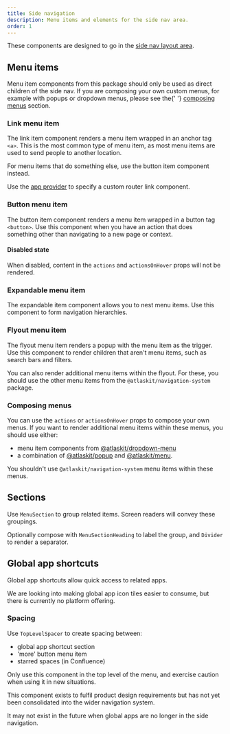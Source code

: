```yaml
---
title: Side navigation
description: Menu items and elements for the side nav area.
order: 1
---
```




These components are designed to go in the
[side nav layout area](/components/navigation-system/layout/examples#side-nav).

## Menu items

<SectionMessage>
	Menu item components from this package should only be used as direct children of the side nav. If
	you are composing your own custom menus, for example with popups or dropdown menus, please see the{' '}
	<a href="#composing-menus">composing menus</a> section.
</SectionMessage>

### Link menu item

The link item component renders a menu item wrapped in an anchor tag `<a>`. This is the most common
type of menu item, as most menu items are used to send people to another location.

For menu items that do something else, use the button item component instead.

Use the [app provider](/components/app-provider/examples) to specify a custom router link component.

<Example Component={LinkMenuItemExample} />

### Button menu item

The button item component renders a menu item wrapped in a button tag `<button>`. Use this component
when you have an action that does something other than navigating to a new page or context.

#### Disabled state

When disabled, content in the `actions` and `actionsOnHover` props will not be rendered.

<Example Component={ButtonMenuItemDisabledExample} />

### Expandable menu item

The expandable item component allows you to nest menu items. Use this component to form navigation
hierarchies.

<Example Component={ExpandableMenuItemExample} />

### Flyout menu item

The flyout menu item renders a popup with the menu item as the trigger. Use this component to render
children that aren't menu items, such as search bars and filters.

You can also render additional menu items within the flyout. For these, you should use the other
menu items from the `@atlaskit/navigation-system` package.

<Example Component={FlyoutMenuItemExample} />

### Composing menus

You can use the `actions` or `actionsOnHover` props to compose your own menus. If you want to render
additional menu items within these menus, you should use either:

- menu item components from [@atlaskit/dropdown-menu](/components/dropdown-menu/examples)
- a combination of [@atlaskit/popup](/components/popup/examples) and
  [@atlaskit/menu](/components/menu/examples).

You shouldn't use `@atlaskit/navigation-system` menu items within these menus.

<Example Component={ComposingMenus} />

## Sections

Use `MenuSection` to group related items. Screen readers will convey these groupings.

Optionally compose with `MenuSectionHeading` to label the group, and `Divider` to render a
separator.

<Example Component={MenuSectionExample} />

## Global app shortcuts

Global app shortcuts allow quick access to related apps.

<SectionMessage title="Global app icon tiles">
	<p>
		We are looking into making global app icon tiles easier to consume, but there is currently no
		platform offering.
	</p>
</SectionMessage>

### Spacing

Use `TopLevelSpacer` to create spacing between:

- global app shortcut section
- 'more' button menu item
- starred spaces (in Confluence)

<SectionMessage title="TopLevelSpacer usage" appearance="warning">
	<p>
		Only use this component in the top level of the menu, and exercise caution when using it in new
		situations.
	</p>
	<p>
		This component exists to fulfil product design requirements but has not yet been consolidated
		into the wider navigation system.
	</p>
	<p>It may not exist in the future when global apps are no longer in the side navigation.</p>
</SectionMessage>

<Example Component={GlobalAppsExample} />
